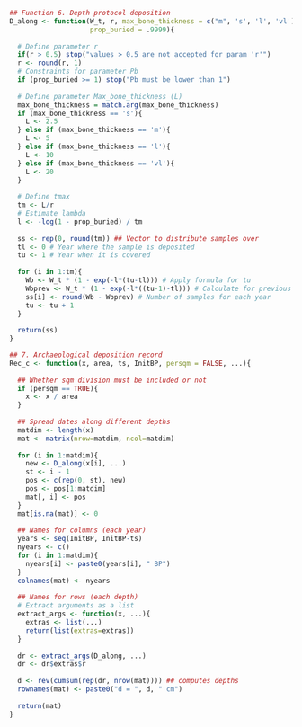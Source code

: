 
```r
## Function 6. Depth protocol deposition
D_along <- function(W_t, r, max_bone_thickness = c("m", 's', 'l', 'vl'),
                    prop_buried = .9999){
  
  # Define parameter r
  if(r > 0.5) stop("values > 0.5 are not accepted for param 'r'")
  r <- round(r, 1)
  # Constraints for parameter Pb
  if (prop_buried >= 1) stop("Pb must be lower than 1")
  
  # Define parameter Max_bone_thickness (L)
  max_bone_thickness = match.arg(max_bone_thickness)
  if (max_bone_thickness == 's'){
    L <- 2.5
  } else if (max_bone_thickness == 'm'){
    L <- 5
  } else if (max_bone_thickness == 'l'){
    L <- 10
  } else if (max_bone_thickness == 'vl'){
    L <- 20
  }
  
  # Define tmax
  tm <- L/r
  # Estimate lambda
  l <- -log(1 - prop_buried) / tm
  
  ss <- rep(0, round(tm)) ## Vector to distribute samples over
  tl <- 0 # Year where the sample is deposited
  tu <- 1 # Year when it is covered
  
  for (i in 1:tm){
    Wb <- W_t * (1 - exp(-l*(tu-tl))) # Apply formula for tu
    Wbprev <- W_t * (1 - exp(-l*((tu-1)-tl))) # Calculate for previous to tu
    ss[i] <- round(Wb - Wbprev) # Number of samples for each year
    tu <- tu + 1
  }
  
  return(ss)
}

## 7. Archaeological deposition record
Rec_c <- function(x, area, ts, InitBP, persqm = FALSE, ...){
  
  ## Whether sqm division must be included or not
  if (persqm == TRUE){
    x <- x / area
  }
  
  ## Spread dates along different depths
  matdim <- length(x)
  mat <- matrix(nrow=matdim, ncol=matdim)
  
  for (i in 1:matdim){
    new <- D_along(x[i], ...)
    st <- i - 1
    pos <- c(rep(0, st), new)
    pos <- pos[1:matdim]
    mat[, i] <- pos
  }
  mat[is.na(mat)] <- 0
  
  ## Names for columns (each year)
  years <- seq(InitBP, InitBP-ts)
  nyears <- c()
  for (i in 1:matdim){
    nyears[i] <- paste0(years[i], " BP")
  }
  colnames(mat) <- nyears
  
  ## Names for rows (each depth)
  # Extract arguments as a list
  extract_args <- function(x, ...){ 
    extras <- list(...)
    return(list(extras=extras)) 
  }
  
  dr <- extract_args(D_along, ...)
  dr <- dr$extras$r
  
  d <- rev(cumsum(rep(dr, nrow(mat)))) ## computes depths
  rownames(mat) <- paste0("d = ", d, " cm")
  
  return(mat)
}
```

